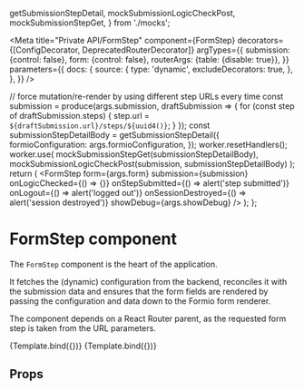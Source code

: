 

  getSubmissionStepDetail,
  mockSubmissionLogicCheckPost,
  mockSubmissionStepGet,
} from './mocks';


<Meta
  title="Private API/FormStep"
  component={FormStep}
  decorators={[ConfigDecorator, DeprecatedRouterDecorator]}
  argTypes={{
    submission: {control: false},
    form: {control: false},
    routerArgs: {table: {disable: true}},
  }}
  parameters={{
    docs: {
      source: {
        type: 'dynamic',
        excludeDecorators: true,
      },
    },
  }}
/>

  // force mutation/re-render by using different step URLs every time
  const submission = produce(args.submission, draftSubmission => {
    for (const step of draftSubmission.steps) {
      step.url = `${draftSubmission.url}/steps/${uuid4()}`;
    }
  });
  const submissionStepDetailBody = getSubmissionStepDetail({
    formioConfiguration: args.formioConfiguration,
  });
  worker.resetHandlers();
  worker.use(
    mockSubmissionStepGet(submissionStepDetailBody),
    mockSubmissionLogicCheckPost(submission, submissionStepDetailBody)
  );
  return (
    <FormStep
      form={args.form}
      submission={submission}
      onLogicChecked={() => {}}
      onStepSubmitted={() => alert('step submitted')}
      onLogout={() => alert('logged out')}
      onSessionDestroyed={() => alert('session destroyed')}
      showDebug={args.showDebug}
    />
  );
};

# FormStep component

The `FormStep` component is the heart of the application.

It fetches the (dynamic) configuration from the backend, reconciles it with the submission data and
ensures that the form fields are rendered by passing the configuration and data down to the Formio
form renderer.

The component depends on a React Router parent, as the requested form step is taken from the URL
parameters.

<Canvas>
  <Story
    name="Default"
    args={{
      formioConfiguration: {
        display: 'form',
        components: [
          {
            type: 'textfield',
            key: 'text1',
            label: 'Simple text field',
            description: 'A help text for the text field',
          },
          {
            type: 'radio',
            key: 'radio1',
            label: 'Radio choices',
            values: [
              {value: 'option1', label: 'Option1'},
              {value: 'option2', label: 'Option2'},
            ],
          },
        ],
      },
      routerArgs: {
        route: '/stap/:step',
        initialEntries: ['/stap/step-1'],
      },
      form: buildForm(),
      submission: buildSubmission(),
      showDebug: false,
    }}
  >
    {Template.bind({})}
  </Story>
  <Story
    name="Suspension disallowed"
    args={{
      formioConfiguration: {
        display: 'form',
        components: [
          {
            type: 'textfield',
            key: 'text1',
            label: 'Simple text field',
            description: 'A help text for the text field',
          },
          {
            type: 'radio',
            key: 'radio1',
            label: 'Radio choices',
            values: [
              {value: 'option1', label: 'Option1'},
              {value: 'option2', label: 'Option2'},
            ],
          },
        ],
      },
      routerArgs: {
        route: '/stap/:step',
        initialEntries: ['/stap/step-1'],
      },
      form: buildForm({suspensionAllowed: false}),
      submission: buildSubmission(),
      showDebug: false,
    }}
  >
    {Template.bind({})}
  </Story>
</Canvas>

## Props

<ArgsTable of={FormStep} />
